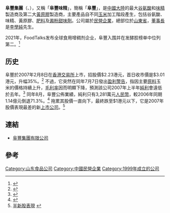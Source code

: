 {{Infobox_Company |
  company_name_zh = 阜豐集團 |
  company_name = 阜豐集團 |
  company_logo = [[File:Fufeng.gif|File:Fufeng.gif]] |
  company_type = [[民營企業|民營企業]] |
  foundation = 1999年 |
  location =[[中國|中國]][[山東|山東]][[莒南|莒南]]|
  industry = [[味精|味精]]及[[黃原膠|黃原膠]]|
  key_people = [[董事長|董事長]]：李學純| 
  sales =  |
  profit =  |
  asset =  |
  market_value = |
  num_employees = |
  revenue = |
  products = |
  homepage = [http://www.fufenggroup.net/ 阜豐集團]
}}

'''阜豐集團'''（{{hkex|0546}}、{{otcbb|FFNGY}}），又稱「'''阜豐味精'''」，簡稱「'''阜豐'''」，是[[中國大陸|中國大陸]]的最大[[谷氨酸|谷氨酸]]和[[味精|味精]]製造商及第二大[[黃原膠|黃原膠]]製造商，主要產品自不同[[玉米|玉米]]加工階段產生，包括谷氨酸、味精、黃原膠、[[肥料|肥料]]及[[澱粉|澱粉]][[甜味劑|甜味劑]]。公司屬於[[民營企業|民營企業]]，總部位於[[山東省|山東省]]，[[董事長|董事長]]是[[李學純|李學純]]先生。

2021年，FoodTalks发布全球食用增稠剂企业，阜豐入围并在发酵胶榜单中位列第二。<ref>{{Cite web|last1=Fu|first1=Rice|last2=Zhao|first2=Viola|date=2021-09-10|title=2021年全球食用增稠剂企业榜|url=https://www.foodtalks.cn/news/foodnews/top_100/6927|access-date=2022-02-20}}</ref>

==历史==
阜豐於2007年2月8日在[[香港交易所|香港交易所]]上市，招股價$2.23港元，首日收市價是$3.01港元，升幅35%。<ref>{{Cite web |url=http://finance.sina.com.cn/stock/t/20070209/03341208913.shtml |title=阜豐集團在港掛牌 成交活躍 |accessdate=2007-12-20 |archive-date=2011-07-16 |archive-url=https://web.archive.org/web/20110716060652/http://finance.sina.com.cn/stock/t/20070209/03341208913.shtml |dead-url=no }}</ref> 不過，它突然在同年7月7日發出[[盈利警告|盈利警告]]，指因主要[[原料|原料]]玉米的價格持續上升，[[毛利率|毛利率]]因而明顯下降，預測該公司2007年上半年[[純利|純利]]會遠低於去年。<ref>{{Cite web |url=http://www.mpfinance.com/htm/Finance/20070707/News/ec_eck4.htm |title=半新股阜豐發盈警 |accessdate=2007-12-20 |archive-date=2007-07-13 |archive-url=https://web.archive.org/web/20070713201126/http://www.mpfinance.com/htm/Finance/20070707/News/ec_eck4.htm |dead-url=no }}</ref> 同年8月，阜豐公佈業績，純利只有3,281萬元[[人民幣|人民幣]]，較2006年同期1.14億元倒退71.3%。<ref>{{Cite web |url=http://hk.jrj.com.cn/2007/08/210000399153.shtml |title=阜豐少賺七成 |accessdate=2007-12-22 |archive-date=2011-07-07 |archive-url=https://web.archive.org/web/20110707020508/http://hk.jrj.com.cn/2007/08/210000399153.shtml |dead-url=no }}</ref> 拖累其股價一直向下，最終跌至$1港元以下，它是2007年股價表現最差的新[[上市公司|上市公司]]。<ref>[http://www.infocastfn.com/victory_portal/IpoExpress/IpoPerformance.asp 半新股表現] {{webarchive|url=https://web.archive.org/web/20080115020132/http://www.infocastfn.com/victory_portal/IpoExpress/IpoPerformance.asp |date=2008-01-15 }}</ref>

==連結==
*[http://www.fufeng-group.com/ 阜豐集團有限公司] {{Wayback|url=http://www.fufeng-group.com/ |date=20071213015135 }}

==參考==
<references />

[[Category:山东食品公司|Category:山东食品公司]]
[[Category:中國民營企業|Category:中國民營企業]]
[[Category:1999年成立的公司|Category:1999年成立的公司]]